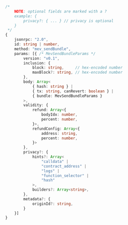 <!-- TODO: get this from https://github.com/flashbots/mev-share/blob/main/specs/mev_sendBundle.md instead of duplicating -->

```typescript
/* 
    NOTE: optional fields are marked with a ?
    example: {
        privacy?: { ... } // privacy is optional
    }
 */
{
    jsonrpc: "2.0",
    id: string | number,
    method: "mev_sendBundle",
    params: [{ /* MevSendBundleParams */
        version: "v0.1",
        inclusion: {
            block: string,     // hex-encoded number
            maxBlock?: string, // hex-encoded number
        },
        body: Array<
            { hash: string } |
            { tx: string, canRevert: boolean } |
            { bundle: MevSendBundleParams }
        >,
        validity: {
            refund: Array<{
                bodyIdx: number,
                percent: number,
            }>,
            refundConfig: Array<{
                address: string,
                percent: number,
            }>
        },
        privacy?: {
            hints?: Array<
                "calldata" |
                "contract_address" |
                "logs" |
                "function_selector" |
                "hash"
            >,
            builders?: Array<string>,
        },
        metadata?: {
            originId?: string,
        }
    }]
}
```
